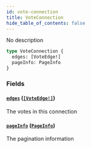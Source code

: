 ```yaml
---
id: vote-connection
title: VoteConnection
hide_table_of_contents: false
---
```



No description

```graphql
type VoteConnection {
  edges: [VoteEdge!]
  pageInfo: PageInfo
}
```


### Fields

#### [`edges`](#) ([`[VoteEdge!]`](/docs/testnet/graphql/objects/vote-edge))

The votes in this connection


#### [`pageInfo`](#) ([`PageInfo`](/docs/testnet/graphql/objects/page-info))

The pagination information




